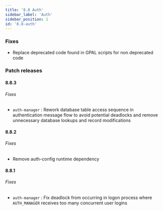 ```yaml
---
title: '8.8 Auth'
sidebar_label: 'Auth'
sidebar_position: 1
id: '8.8-auth'
---
```


### Fixes

* Replace deprecated code found in GPAL scripts for non deprecated code 

### Patch releases

#### 8.8.3

###### Fixes

* `auth-manager` : Rework database table access sequence in authentication message flow to avoid potential deadlocks and remove unnecessary database lookups and record modifications 

#### 8.8.2

###### Fixes

* Remove auth-config runtime dependency 

#### 8.8.1

###### Fixes

* `auth-manager` : Fix deadlock from occurring in logon process where `AUTH_MANAGER` receives too many concurrent user logins 

